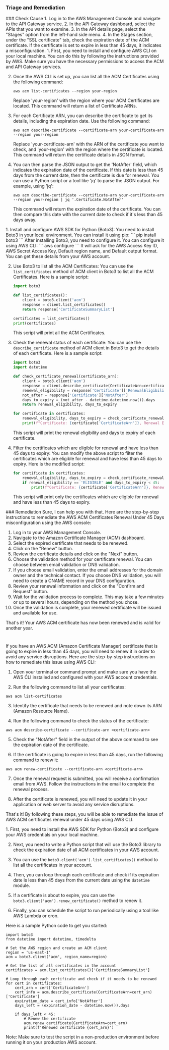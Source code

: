 
### Triage and Remediation
<Tabs>

<Tab title='Cause'>
### Check Cause
<AccordionGroup>
<Accordion title='Using Console' defaultOpen='true'>
1. Log in to the AWS Management Console and navigate to the API Gateway service.
2. In the API Gateway dashboard, select the APIs that you want to examine.
3. In the API details page, select the "Stages" option from the left-hand side menu.
4. In the Stages section, under the "SSL certificate" tab, check the expiration date of the ACM certificate. If the certificate is set to expire in less than 45 days, it indicates a misconfiguration.
</Accordion>

<Accordion title='Using CLI'>
1. First, you need to install and configure AWS CLI on your local machine. You can do this by following the instructions provided by AWS. Make sure you have the necessary permissions to access the ACM and API Gateway services.

2. Once the AWS CLI is set up, you can list all the ACM Certificates using the following command:
   ```
   aws acm list-certificates --region your-region
   ```
   Replace 'your-region' with the region where your ACM Certificates are located. This command will return a list of Certificate ARNs.

3. For each Certificate ARN, you can describe the certificate to get its details, including the expiration date. Use the following command:
   ```
   aws acm describe-certificate --certificate-arn your-certificate-arn --region your-region
   ```
   Replace 'your-certificate-arn' with the ARN of the certificate you want to check, and 'your-region' with the region where the certificate is located. This command will return the certificate details in JSON format.

4. You can then parse the JSON output to get the 'NotAfter' field, which indicates the expiration date of the certificate. If this date is less than 45 days from the current date, then the certificate is due for renewal. You can use a Python script or a tool like 'jq' to parse the JSON output. For example, using 'jq':
   ```
   aws acm describe-certificate --certificate-arn your-certificate-arn --region your-region | jq '.Certificate.NotAfter'
   ```
   This command will return the expiration date of the certificate. You can then compare this date with the current date to check if it's less than 45 days away.
</Accordion>

<Accordion title='Using Python'>
1. Install and configure AWS SDK for Python (Boto3):
   You need to install Boto3 in your local environment. You can install it using pip:
   ```
   pip install boto3
   ```
   After installing Boto3, you need to configure it. You can configure it using AWS CLI:
   ```
   aws configure
   ```
   It will ask for the AWS Access Key ID, AWS Secret Access Key, Default region name, and Default output format. You can get these details from your AWS account.

2. Use Boto3 to list all the ACM Certificates:
   You can use the `list_certificates` method of ACM client in Boto3 to list all the ACM Certificates. Here is a sample script:
   ```python
   import boto3

   def list_certificates():
       client = boto3.client('acm')
       response = client.list_certificates()
       return response['CertificateSummaryList']

   certificates = list_certificates()
   print(certificates)
   ```
   This script will print all the ACM Certificates.

3. Check the renewal status of each certificate:
   You can use the `describe_certificate` method of ACM client in Boto3 to get the details of each certificate. Here is a sample script:
   ```python
   import boto3
   import datetime

   def check_certificate_renewal(certificate_arn):
       client = boto3.client('acm')
       response = client.describe_certificate(CertificateArn=certificate_arn)
       renewal_eligibility = response['Certificate']['RenewalEligibility']
       not_after = response['Certificate']['NotAfter']
       days_to_expiry = (not_after - datetime.datetime.now()).days
       return renewal_eligibility, days_to_expiry

   for certificate in certificates:
       renewal_eligibility, days_to_expiry = check_certificate_renewal(certificate['CertificateArn'])
       print(f"Certificate: {certificate['CertificateArn']}, Renewal Eligibility: {renewal_eligibility}, Days to Expiry: {days_to_expiry}")
   ```
   This script will print the renewal eligibility and days to expiry of each certificate.

4. Filter the certificates which are eligible for renewal and have less than 45 days to expiry:
   You can modify the above script to filter the certificates which are eligible for renewal and have less than 45 days to expiry. Here is the modified script:
   ```python
   for certificate in certificates:
       renewal_eligibility, days_to_expiry = check_certificate_renewal(certificate['CertificateArn'])
       if renewal_eligibility == 'ELIGIBLE' and days_to_expiry < 45:
           print(f"Certificate: {certificate['CertificateArn']}, Renewal Eligibility: {renewal_eligibility}, Days to Expiry: {days_to_expiry}")
   ```
   This script will print only the certificates which are eligible for renewal and have less than 45 days to expiry.
</Accordion>

</AccordionGroup>
</Tab>
<Tab title='Remediation'>
### Remediation

<AccordionGroup>
<Accordion title='Using Console' defaultOpen='true'>
Sure, I can help you with that. Here are the step-by-step instructions to remediate the AWS ACM Certificates Renewal Under 45 Days misconfiguration using the AWS console:

1. Log in to your AWS Management Console.
2. Navigate to the Amazon Certificate Manager (ACM) dashboard.
3. Select the expired certificate that needs to be renewed.
4. Click on the "Renew" button.
5. Review the certificate details and click on the "Next" button.
6. Choose the validation method for your certificate renewal. You can choose between email validation or DNS validation.
7. If you choose email validation, enter the email addresses for the domain owner and the technical contact. If you choose DNS validation, you will need to create a CNAME record in your DNS configuration.
8. Review your renewal information and click on the "Confirm and Request" button.
9. Wait for the validation process to complete. This may take a few minutes or up to several hours, depending on the method you chose.
10. Once the validation is complete, your renewed certificate will be issued and available for use.

That's it! Your AWS ACM certificate has now been renewed and is valid for another year.

#
</Accordion>

<Accordion title='Using CLI'>
If you have an AWS ACM (Amazon Certificate Manager) certificate that is going to expire in less than 45 days, you will need to renew it in order to avoid any service disruptions. Here are the step-by-step instructions on how to remediate this issue using AWS CLI:

1. Open your terminal or command prompt and make sure you have the AWS CLI installed and configured with your AWS account credentials.

2. Run the following command to list all your certificates:

```
aws acm list-certificates
```

3. Identify the certificate that needs to be renewed and note down its ARN (Amazon Resource Name).

4. Run the following command to check the status of the certificate:

```
aws acm describe-certificate --certificate-arn <certificate-arn>
```

5. Check the "NotAfter" field in the output of the above command to see the expiration date of the certificate.

6. If the certificate is going to expire in less than 45 days, run the following command to renew it:

```
aws acm renew-certificate --certificate-arn <certificate-arn>
```

7. Once the renewal request is submitted, you will receive a confirmation email from AWS. Follow the instructions in the email to complete the renewal process.

8. After the certificate is renewed, you will need to update it in your application or web server to avoid any service disruptions.

That's it! By following these steps, you will be able to remediate the issue of AWS ACM certificates renewal under 45 days using AWS CLI.
</Accordion>

<Accordion title='Using Python'>
1. First, you need to install the AWS SDK for Python (Boto3) and configure your AWS credentials on your local machine.

2. Next, you need to write a Python script that will use the Boto3 library to check the expiration date of all ACM certificates in your AWS account.

3. You can use the `boto3.client('acm').list_certificates()` method to list all the certificates in your account.

4. Then, you can loop through each certificate and check if its expiration date is less than 45 days from the current date using the `datetime` module.

5. If a certificate is about to expire, you can use the `boto3.client('acm').renew_certificate()` method to renew it.

6. Finally, you can schedule the script to run periodically using a tool like AWS Lambda or cron.

Here is a sample Python code to get you started:

```
import boto3
from datetime import datetime, timedelta

# Set the AWS region and create an ACM client
region = 'us-east-1'
acm = boto3.client('acm', region_name=region)

# Get the list of all certificates in the account
certificates = acm.list_certificates()['CertificateSummaryList']

# Loop through each certificate and check if it needs to be renewed
for cert in certificates:
    cert_arn = cert['CertificateArn']
    cert_info = acm.describe_certificate(CertificateArn=cert_arn)['Certificate']
    expiration_date = cert_info['NotAfter']
    days_left = (expiration_date - datetime.now()).days

    if days_left < 45:
        # Renew the certificate
        acm.renew_certificate(CertificateArn=cert_arn)
        print(f'Renewed certificate {cert_arn}')
```

Note: Make sure to test the script in a non-production environment before running it on your production AWS account.
</Accordion>

</AccordionGroup>
</Tab>
</Tabs>
